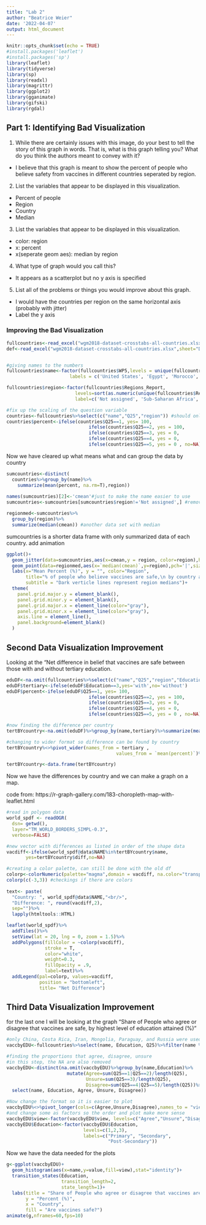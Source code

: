---
title: "Lab 2"
author: "Beatrice Weier"
date: '2022-04-07'
output: html_document
---

```{r setup, include=FALSE}
knitr::opts_chunk$set(echo = TRUE)
#install.packages('leaflet')
#install.packages('sp')
library(leaflet)
library(tidyverse)
library(sp)
library(readxl)
library(magrittr)
library(ggplot2)
library(gganimate)
library(gifski)
library(rgdal)
```

## Part 1: Identifying Bad Visualization

1. While there are certainly issues with this image, do your best to tell the story of this graph in words. That is, what is this graph telling you? What do you think the authors meant to convey with it?

* I believe that this graph is meant to show the percent of people who believe safety from vaccines in different countries seperated by region. 


2. List the variables that appear to be displayed in this visualization.

* Percent of people
* Region
* Country
* Median


3. List the variables that appear to be displayed in this visualization.

* color: region
* x: percent 
* x(seperate geom aes): median by region


4. What type of graph would you call this?

* It appears as a scatterplot but no y axis is specified


5. List all of the problems or things you would improve about this graph.

* I would have the countries per region on the same horizontal axis (probably with jitter)
* Label the y axis

### Improving the Bad Visualization

```{r}
fullcountries<-read_excel("wgm2018-dataset-crosstabs-all-countries.xlsx",sheet="Full dataset")
def<-read_excel("wgm2018-dataset-crosstabs-all-countries.xlsx",sheet="Data dictionary")


#giving names to the numbers
fullcountries$name<-factor(fullcountries$WP5,levels = unique(fullcountries$WP5),
                       labels = c('United States', 'Egypt', 'Morocco', 'Lebanon', 'Saudi Arabia', 'Jordan', 'Turkey', 'Pakistan', 'Indonesia', 'Bangladesh', 'United Kingdom', 'France', 'Germany', 'Netherlands', 'Belgium', 'Spain', 'Italy', 'Poland', 'Hungary', 'Czech Republic', 'Romania', 'Sweden', 'Greece', 'Denmark', 'Iran', 'Singapore', 'Japan', 'China', 'India', 'Venezuela', 'Brazil', 'Mexico', 'Nigeria', 'Kenya', 'Tanzania', 'Israel', 'Palestinian Territories', 'Ghana', 'Uganda', 'Benin', 'Madagascar', 'Malawi', 'South Africa', 'Canada', 'Australia', 'Philippines', 'Sri Lanka', 'Vietnam', 'Thailand', 'Cambodia', 'Laos', 'Myanmar', 'New Zealand', 'Botswana', 'Ethiopia', 'Mali', 'Mauritania', 'Mozambique', 'Niger', 'Rwanda', 'Senegal', 'Zambia', 'South Korea', 'Taiwan', 'Afghanistan', 'Belarus', 'Georgia', 'Kazakhstan', 'Kyrgyzstan', 'Moldova', 'Russia', 'Ukraine', 'Burkina Faso', 'Cameroon', 'Sierra Leone', 'Zimbabwe', 'Costa Rica', 'Albania', 'Algeria', 'Argentina', 'Armenia', 'Austria', 'Azerbaijan', 'Bolivia', 'Bosnia and Herzegovina', 'Bulgaria', 'Burundi', 'Chad', 'Chile', 'Colombia', 'Comoros', 'Republic of Congo', 'Croatia', 'Cyprus', 'Dominican Republic', 'Ecuador', 'El Salvador', 'Estonia', 'Finland', 'Gabon', 'Guatemala', 'Guinea', 'Haiti', 'Honduras', 'Iceland', 'Iraq', 'Ireland', 'Ivory Coast', 'Kuwait', 'Latvia', 'Liberia', 'Libya', 'Lithuania', 'Luxembourg', 'Macedonia', 'Malaysia', 'Malta', 'Mauritius', 'Mongolia', 'Montenegro', 'Namibia', 'Nepal', 'Nicaragua', 'Norway', 'Panama', 'Paraguay', 'Peru', 'Portugal', 'Serbia', 'Slovakia', 'Slovenia', 'Eswatini', 'Switzerland', 'Tajikistan', 'The Gambia', 'Togo', 'Tunisia', 'Turkmenistan', 'United Arab Emirates', 'Uruguay', 'Uzbekistan', 'Yemen', 'Kosovo', 'Northern Cyprus'))

fullcountries$region<-factor(fullcountries$Regions_Report, 
                         levels=sort(as.numeric(unique(fullcountries$Regions_Report))), #order correctly w def
                         label=c('Not assigned', 'Sub-Saharan Africa', 'Sub-Saharan Africa', 'Middle East and North Africa', 'Sub-Saharan Africa', 'Sub-Saharan Africa', 'Americas', 'Americas', 'Americas', 'Former Soviet Union','Asia', 'Asia', 'Asia','Middle East and North Africa','Former Soviet Union' , 'Europe', 'Europe', 'Europe','Asia'))

#fix up the scaling of the question variable
countries<-fullcountries%>%select(c("name","Q25","region")) #should only need these data set.
countries$percent<-ifelse(countries$Q25==1, yes= 100,
                              ifelse(countries$Q25==2, yes = 100,
                              ifelse(countries$Q25==3, yes = 0, 
                              ifelse(countries$Q25==4, yes = 0,
                              ifelse(countries$Q25==5, yes = 0 , no=NA)))))
```

Now we have cleared up what means what and can group the data by country
```{r,message=F}
sumcountries<-distinct(
  countries%>%group_by(name)%>%
    summarize(mean(percent, na.rm=T),region))
    
names(sumcountries)[2]<-'cmean'#just to make the name easier to use
sumcountries<-sumcountries[sumcountries$region!='Not assigned',] #removing not assigned

regionmed<-sumcountries%>%
  group_by(region)%>%
  summarize(median(cmean)) #another data set with median


```
sumcountries is a shorter data frame with only summarized data of each country.
add animation

```{r}
ggplot()+
  geom_jitter(data=sumcountries,aes(x=cmean,y = region, color=region),height=.1)+
  geom_point(data=regionmed,aes(x=`median(cmean)`,y=region),pch='|',size=12)+
  labs(x="Mean Percent (%)", y = "", color="Region",
       title="% of people who believe vaccines are safe,\n by country and global region",
       subtitle = "Dark verticle lines represent region medians")+
  theme(
    panel.grid.major.y = element_blank(),
    panel.grid.minor.y = element_blank(),
    panel.grid.major.x = element_line(color="gray"),
    panel.grid.minor.x = element_line(color="gray"),
    axis.line = element_line(),
    panel.background=element_blank()
  )
```

## Second Data Visualization Improvement
Looking at the "Net difference in belief that vaccines are safe between those with and without tertiary education.

```{r, messages = F}
eduDF<-na.omit(fullcountries%>%select(c("name","Q25","region","Education")))
eduDF$tertiary<-ifelse(eduDF$Education==3,yes='with',no='without')
eduDF$percent<-ifelse(eduDF$Q25==1, yes= 100,
                              ifelse(countries$Q25==2, yes = 100,
                              ifelse(countries$Q25==3, yes = 0, 
                              ifelse(countries$Q25==4, yes = 0,
                              ifelse(countries$Q25==5, yes = 0 , no=NA)))))

#now finding the difference per country
tertBYcountry<-na.omit(eduDF)%>%group_by(name,tertiary)%>%summarize(mean(percent))

#changing to wider format so difference can be found by country
tertBYcountry%<>%pivot_wider(names_from = tertiary , 
                                        values_from = `mean(percent)`)%>%mutate(diff=with-without)

tertBYcountry<-data.frame(tertBYcountry)

```
Now we have the differences by country and we can make a graph on a map.

code from: https://r-graph-gallery.com/183-choropleth-map-with-leaflet.html
```{r}
#read in polygon data
world_spdf <- readOGR( 
  dsn= getwd(), 
  layer="TM_WORLD_BORDERS_SIMPL-0.3",
  verbose=FALSE)

#new vector with differences as listed in order of the shape data
vacdiff<-ifelse(world_spdf@data$NAME%in%tertBYcountry$name,
       yes=tertBYcountry$diff,no=NA)


```

```{r}

#creating a color palette, can still be done with the old df
colorp<-colorNumeric(palette="magma",domain = vacdiff, na.color="transparent")
colorp(c(-3,3)) #checkings if there are colors
  
text<- paste(
  "Country: ", world_spdf@data$NAME,"<br/>",
  "Difference: ", round(vacdiff,2),
  sep="")%>%
  lapply(htmltools::HTML)

leaflet(world_spdf)%>%
  addTiles()%>%
  setView(lat = 20, lng = 0, zoom = 1.5)%>%
  addPolygons(fillColor = ~colorp(vacdiff), 
              stroke = T, 
              color="white", 
              weight=0.3,
              fillOpacity = .9,
              label=text)%>%
  addLegend(pal=colorp, values=vacdiff, 
            position = "bottomleft", 
            title= "Net Difference")
```

## Third Data Visualization Improvement
for the last one I will be looking at the graph "Share of People who agree or disagree that vaccines are safe, by highest level of education attained (%)"
```{r}
#only China, Costa Rica, Iran, Mongolia, Paraguay, and Russia were used in the graph, so we filter those countries
vaccbyEDU<-fullcountries%>%select(name, Education, Q25)%>%filter(name %in% c("China","Costa   Rica","Iran","Mongolia","Paraguay","Russia"))

#finding the proportions that agree, disagree, unsure
#in this step, the NA are also removed
vaccbyEDU<-distinct(na.omit(vaccbyEDU)%>%group_by(name,Education)%>%
                      mutate(Agree=sum(Q25==1|Q25==2)/length(Q25),
                             Unsure=sum(Q25==3)/length(Q25),
                             Disagree=sum(Q25==4|Q25==5)/length(Q25))%>%
  select(name, Education, Agree, Unsure, Disagree))

#Now change the format so it is easier to plot
vaccbyEDU%<>%pivot_longer(cols=c(Agree,Unsure,Disagree),names_to = "view")
#and change some as factors so the order and plot make more sense
vaccbyEDU$view<-factor(vaccbyEDU$view, levels=c("Agree","Unsure","Disagree"))
vaccbyEDU$Education<-factor(vaccbyEDU$Education, 
                            levels=c(1,2,3), 
                            labels=c("Primary", "Secondary",
                                     "Post-Secondary"))
```

Now we have the data needed for the plots
```{r,warning=F}
g<-ggplot(vaccbyEDU)+
  geom_histogram(aes(x=name,y=value,fill=view),stat="identity")+
  transition_states(Education,
                    transition_length=2,
                    state_length=1)+
  labs(title = "Share of People who agree or disagree that vaccines are safe\n with {closest_state} Education",
       y = "Percent (%)",
       x = "Country",
       fill = "Are vaccines safe?")
animate(g,nframes=60,fps=10)
```

